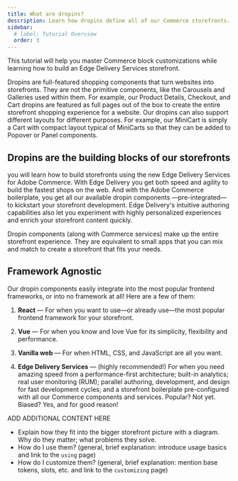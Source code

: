 ```yaml
---
title: What are dropins?
description: Learn how dropins define all of our Commerce storefronts.
sidebar:
  # label: Tutorial Overview
  order: 3
---
```



This tutorial will help you master Commerce block customizations while learning how to build an Edge Delivery Services storefront.

Dropins are full-featured shopping components that turn websites into storefronts. They are not the primitive components, like the Carousels and Galleries used within them. For example, our Product Details, Checkout, and Cart dropins are featured as full pages out of the box to create the entire storefront shopping experience for a website. Our dropins can also support different layouts for different purposes. For example, our MiniCart is simply a Cart with compact layout typical of MiniCarts so that they can be added to Popover or Panel components.

## Dropins are the building blocks of our storefronts

you will learn how to build storefronts using the new Edge Delivery Services for Adobe Commerce. With Edge Delivery you get both speed and agility to build the fastest shops on the web. And with the Adobe Commerce boilerplate, you get all our available dropin components —pre-integrated— to kickstart your storefront development. Edge Delivery's intuitive authoring capabilities also let you experiment with highly personalized experiences and enrich your storefront content quickly.

Dropin components (along with Commerce services) make up the entire storefront experience. They are equivalent to small apps that you can mix and match to create a storefront that fits your needs.

## Framework Agnostic

Our dropin components easily integrate into the most popular frontend frameworks, or into no framework at all! Here are a few of them:

<Steps>

1. **React** — For when you want to use—or already use—the most popular frontend framework for your storefront.

1. **Vue** — For when you know and love Vue for its simplicity, flexibility and performance.

1. **Vanilla web** — For when HTML, CSS, and JavaScript are all you want.

1. **Edge Delivery Services** — (highly recommended!) For when you need amazing speed from a performance-first architecture; built-in analytics; real user monitoring (RUM); parallel authoring, development, and design for fast development cycles; and a storefront boilerplate pre-configured with all our Commerce components and services. Popular? Not yet. Biased? Yes, and for good reason!

</Steps>

ADD ADDITIONAL CONTENT HERE

- Explain how they fit into the bigger storefront picture with a diagram. Why do they matter; what problems they solve.
- How do I use them? (general, brief explanation: introduce usage basics and link to the `using` page)
- How do I customize them? (general, brief explanation: mention base tokens, slots, etc. and link to the `customizing` page)
